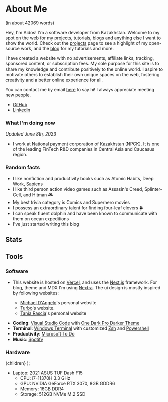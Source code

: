 # About Me

(in about 42069 words)

Hey, I'm Aidos! I'm a software developer from Kazakhstan. Welcome to my spot on the web for my projects, tutorials, blogs and anything else I want to show the world. Check out the [projects](/projects) page to see a highlight of my open-source work, and the [blog](/blog) for my tutorials and more.

I have created a website with no advertisements, affiliate links, tracking, sponsored content, or subscription fees. My sole purpose for this site is to share my knowledge and contribute positively to the online world. I aspire to motivate others to establish their own unique spaces on the web, fostering creativity and a better online experience for all.

You can contact me by email [here](mailto:aidos.kanapyanov@alumni.nu.edu.kz) to say hi! I always appreciate meeting new people.

- [GitHub](https://github.com/aidoskanapyanov)
- [Linkedin](https://www.linkedin.com/in/aidos-kanapyanov)

### What I'm doing now

_Updated June 8th, 2023_

- I work at National payment corporation of Kazakhstan (NPCK). It is one of the leading FinTech R&D companies in Central Asia and Caucasus region.

### Random facts

- I like nonfiction and productivity books such as Atomic Habits, Deep Work, Sapiens
- I like third person action video games such as Assasin's Creed, Splinter-Cell, and Hitman 🎮
- My best trivia category is Comics and Superhero movies
- I possess an extraordinary talent for finding four-leaf clovers 🍀
- I can speak fluent dolphin and have been known to communicate with them on ocean expeditions
- I've just started writing this blog

## Stats


<Stats />

## Tools

### Software

- This website is hosted on [Vercel](https://vercel.com), and uses the [Next.js](https://nextjs.org/) framework. For blog, theme and MDX I'm using [Nextra](https://nextra.site/). The ui design is mostly inspired by following websites:

  - [Michael D'Angelo](https://mldangelo.com/)'s personal website
  - [Turbo](https://turbo.build/)'s website.
  - [Tania Rascia](https://www.taniarascia.com/)'s personal website

* **Coding**: [Visual Studio Code](https://code.visualstudio.com/) with [One Dark Pro Darker Theme](https://github.com/Binaryify/OneDark-Pro)
* **Terminal**: [Windows Terminal](https://github.com/microsoft/terminal) with customized [Zsh](https://www.zsh.org/) and [Powershell](https://learn.microsoft.com/en-us/powershell/)
* **Productivity**: [Microsoft To Do](https://todo.microsoft.com/)
* **Music**: [Spotify](https://spotify.com)

### Hardware

  <span className="font-semibold">{children}</span>
);

- Laptop: <CustomEmphasis>2021 ASUS TUF Dash F15</CustomEmphasis>
  - CPU: <CustomEmphasis>i7-11370H 3.3 GHz</CustomEmphasis>
  - GPU: <CustomEmphasis>NVIDIA GeForce RTX 3070, 8GB GDDR6</CustomEmphasis>
  - Memory: <CustomEmphasis>16GB DDR4</CustomEmphasis>
  - Storage: <CustomEmphasis>512GB NVMe M.2 SSD</CustomEmphasis>

